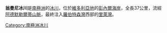 {{coord|71|32|S|169|29|E|display=title}}

'''翁曼尼冰川'''是[[南極洲|南極洲]]的[[冰川|冰川]]，位於[[維多利亞地|維多利亞地]]的[[彭內爾海岸|彭內爾海岸]]，全長37公里，流經[[阿德默勒爾蒂山脈|阿德默勒爾蒂山脈]]，最終注入[[羅伯特森灣|羅伯特森灣]]西部的[[里萊灣|里萊灣]]。

{{Antarctica-geo-stub}}
[[Category:南極洲冰川|Category:南極洲冰川]]